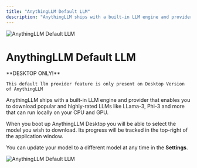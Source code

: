 ```yaml
---
title: "AnythingLLM Default LLM"
description: "AnythingLLM ships with a built-in LLM engine and provider that enables you to download popular and highly-rated LLMs like LLama-3, Phi-3 and more that can run locally on your CPU and GPU."
---
```



<Image
  src="/images/anythingllm-setup/llm-configuration/local/built-in/header-image.png"
  height={1080}
  width={1920}
  quality={100}
  alt="AnythingLLM Default LLM"
/>

# AnythingLLM Default LLM

<Callout type="info" emoji="️💡">
  **DESKTOP ONLY!**

    This default llm provider feature is only present on Desktop Version of AnythingLLM

</Callout>

AnythingLLM ships with a built-in LLM engine and provider that enables you to download popular and highly-rated LLMs like LLama-3, Phi-3 and more that can run locally on your CPU and GPU.

When you boot up AnythingLLM Desktop you will be able to select the model you wish to download. Its progress will be tracked in the top-right of the application window.

You can update your model to a different model at any time in the **Settings**.

<Image
  src="/images/anythingllm-setup/llm-configuration/local/built-in/default-llm.png"
  height={1080}
  width={1920}
  quality={100}
  alt="AnythingLLM Default LLM"
/>
